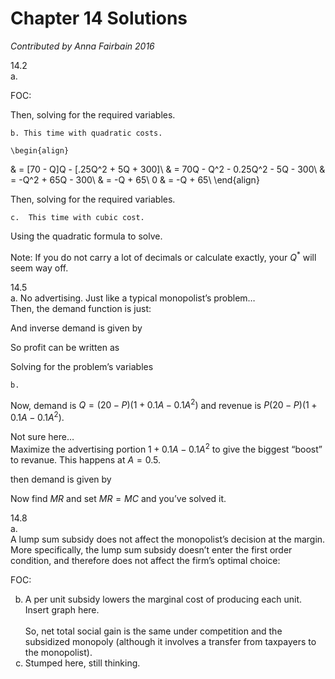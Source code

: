 # Chapter 14 Solutions {-}

*Contributed by Anna Fairbain 2016*

14.2  
  a.  
    \begin{align*}
P & = 70 - Q\\
AC & = MC = 6\\
\pi & = P(Q)Q - C(Q)\\
\pi & = (70 - Q)Q - 6*Q\\
\pi & = 70Q - Q^2 - 6Q\\

\end{align*}


FOC: 

\begin{align*}
\frac{\partial\pi}{\partial Q} & = 70 - 2Q - 6\\
0 & = 70 - 2Q - 6\\
2Q & = 64\\
\end{align*}

Then, solving for the required variables.

\begin{align*}
Q^* & = 32\\
P^* & = 70 - 32\\
P^*& = \$38\\
\pi & = 38*32 - 6*32\\
\pi & = \$1,024\\
\end{align*}
  
    
    b. This time with quadratic costs.   
      
    \begin{align}
\pi & = [70 - Q]Q - [.25Q^2 + 5Q + 300]\\
\pi & = 70Q - Q^2 - 0.25Q^2 - 5Q - 300\\
\pi & = -\frac{5}{4}Q^2 + 65Q - 300\\
\frac{\partial\pi}{\partial Q} & = -\frac{5}{2}Q + 65\\
0 & = -\frac{5}{2}Q + 65\\
\end{align}

Then, solving for the required variables.

\begin{align*}
Q^* & = 26\\
P^* & = 70 - 26\\
P^* & = \$44\\
\pi & = 44*26 - [0.25(26)^2 + 5*26 + 300]\\
\pi & = \$545\\
\end{align*}

    c.  This time with cubic cost.  
    
\begin{align*}
\pi & = [70 - Q]Q - [0.0133Q^3 - 5Q + 250]\\
\pi & = 70Q - Q^2 - 0.0133Q^3 + 5Q - 250]\\
\frac{\partial\pi}{\partial Q} & = 70 - 2Q - 0.0399Q^2 + 5\\
0 & = 70 - 2Q - 0.0399Q^2 + 5 \\
\end{align*}

Using the quadratic formula to solve. 

\begin{align*}
Q & = \frac{2 \pm \sqrt{4 - 4(-0.0399)75}}{2(-0.0399)}\\
Q^* & = 25.02\\
P^* & = $44.98\\
\pi & = $792.188
\end{align*}

Note: If you do not carry a lot of decimals or calculate exactly, your $Q^*$ will seem way off.

\begin{align*}
P & = 70 - 25.02\\
P^* & = \$44.98\\
\pi & = 44.98*25.02 - [0.0133*25.02^3 - 5*25.02 + 250]\\
\pi & = \$ 792.19\\
\end{align*}

14.5  
    a. 
No advertising. Just like a typical monopolist's problem...  
Then, the demand function is just:  

\begin{align*}
Q & = 20 - P
\end{align*}   

And inverse demand is given by  

\begin{align*}
P & = 20 - Q\\
\end{align*}  

So profit can be written as  

\begin{align*}
\pi & = [20 - Q]Q - [10Q + 15]\\
\pi & = 20Q - Q^2 - 10Q - 15\\
\pi & = -Q^2 + 10Q - 15\\
\frac{\partial\pi}{\partial Q} & = -2Q +10 \\
0 & = -2Q +10\\
\end{align*}  

Solving for the problem's variables  

\begin{align*}
Q^* & = 5\\
P & = 20 - 5\\
P^* & = 15\\
\pi & = 15*5 - [10*5 + 15]\\
\pi & = \$10\\
\end{align*}


    b.   
    
Now, demand is $Q=(20-P)(1 + 0.1A - 0.1A^2)$ and revenue is $P(20 - P)(1 + 0.1A - 0.1A^2)$.  

\begin{align*}
MR_P & = (20 - 2P)(1 + 0.1A - 0.1A^2)\\
\end{align*}
  
Not sure here...  
Maximize the advertising portion $1 + 0.1A - 0.1A^2$ to give the biggest "boost" to revanue. This happens at $A = 0.5$. 

then demand is given by 

\begin{align*}
1.03Q & = (20 - P)\\
P & = (20 - 1.03Q)
\end{align*}

Now find $MR$ and set $MR = MC$ and you've solved it. 


14.8  
a.  
A lump sum subsidy does not affect the monopolist's decision at the margin. More specifically, the lump sum subsidy doesn't enter the first order condition, and therefore does not affect the firm's optimal choice:  

\begin{align} 
\pi_{LS} & = P(Q)Q - C(Q) + S \rightarrow  S = lump sum subsidy
\end{align}

FOC:  

\begin{align}
P(Q) + P'(Q)Q - C'(Q) = 0 \rightarrow  No S appears
\end{align}  

b.  
A per unit subsidy lowers the marginal cost of producing each unit.
\vspace{20mm}  
Insert graph here.  
\vspace{20mm}  
So, net total social gain is the same under competition and the subsidized monopoly (although it involves a transfer from taxpayers to the monopolist). 
c.  
Stumped here, still thinking.